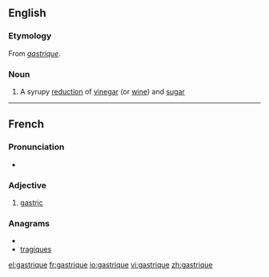 ==English==
{{wikipedia}}

===Etymology===
From {{etyl|fr}} ''[[#French|gastrique]]''.

===Noun===
{{en-noun}}

# A syrupy [[reduction]] of [[vinegar]] (or [[wine]]) and [[sugar]]

----

==French==

===Pronunciation===
* {{IPA|/gastʁik/|lang=fr}}

===Adjective===
{{fr-adj-mf}}

# [[gastric]]

===Anagrams===
* {{alphagram|aegiqrstu}}
* [[tragiques#French|tragiques]]

[[el:gastrique]]
[[fr:gastrique]]
[[io:gastrique]]
[[vi:gastrique]]
[[zh:gastrique]]